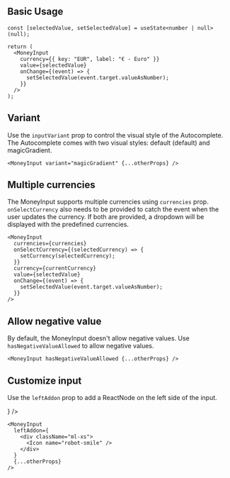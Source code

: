 
## Basic Usage

<Preview>
  <Demo />
</Preview>

```tsx
const [selectedValue, setSelectedValue] = useState<number | null>(null);

return (
  <MoneyInput
    currency={{ key: "EUR", label: "€ - Euro" }}
    value={selectedValue}
    onChange={(event) => {
      setSelectedValue(event.target.valueAsNumber);
    }}
  />
);
```

## Variant

Use the `inputVariant` prop to control the visual style of the Autocomplete.
The Autocomplete comes with two visual styles: default (default) and magicGradient.

<Preview>
  <Demo variant="magicGradient" />
</Preview>

```tsx
<MoneyInput variant="magicGradient" {...otherProps} />
```

## Multiple currencies

The MoneyInput supports multiple currencies using `currencies` prop.
`onSelectCurrency` also needs to be provided to catch the event when the user updates the currency.
If both are provided, a dropdown will be displayed with the predefined currencies.

<Preview>
  <DemoWithMultipleCurrencies />
</Preview>

```tsx
<MoneyInput
  currencies={currencies}
  onSelectCurrency={(selectedCurrency) => {
    setCurrency(selectedCurrency);
  }}
  currency={currentCurrency}
  value={selectedValue}
  onChange={(event) => {
    setSelectedValue(event.target.valueAsNumber);
  }}
/>
```

## Allow negative value

By default, the MoneyInput doesn't allow negative values. Use `hasNegativeValueAllowed` to allow negative values.

<Preview>
  <Demo hasNegativeValueAllowed defaultValue={-1234} />
</Preview>

```tsx
<MoneyInput hasNegativeValueAllowed {...otherProps} />
```

## Customize input

Use the `leftAddon` prop to add a ReactNode on the left side of the input.

<Preview>
  <Demo
    leftAddon={
      <div className="ml-xs">
        <Icon name="robot-smile" />
      </div>
    }
  />
</Preview>

```tsx
<MoneyInput
  leftAddon={
    <div className="ml-xs">
      <Icon name="robot-smile" />
    </div>
  }
  {...otherProps}
/>
```
